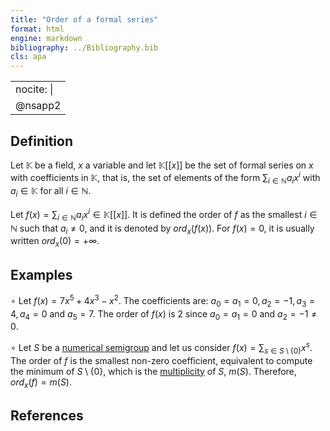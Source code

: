 ```yaml
---
title: "Order of a formal series"
format: html
engine: markdown
bibliography: ../Bibliography.bib
cls: apa
---
```


---
nocite: |
  @nsapp2
---

## Definition

Let $\mathbb{K}$ be a field, $x$ a variable and let $\mathbb{K}[[x]]$ be the set of formal series on $x$ with coefficients in $\mathbb{K}$, that is, the set of elements of the form $\sum_{i \in \mathbb{N}} a_i x^i$ with $a_i \in \mathbb{K}$ for all $i \in \mathbb{N}$.

Let $f(x) = \sum_{i \in \mathbb{N}} a_i x^i \in \mathbb{K}[[x]]$. It is defined the order of $f$ as the smallest $i \in \mathbb{N}$ such that $a_i \ne 0$, and it is denoted by $ord_x(f(x))$. For $f(x) = 0$, it is usually written $ord_x(0) = + \infty$.

## Examples

$\circ$ Let $f(x) = 7x^5 + 4x^3 - x^2$. The coefficients are: $a_0 = a_1 = 0, a_2 = -1, a_3 = 4, a_4 = 0$ and $a_5 = 7$. The order of $f(x)$ is $2$ since $a_0 = a_1 = 0$ and $a_2 = -1 \ne 0$.

$\circ$ Let $S$ be a [numerical semigroup](../Basic-concepts/Numerical-semigroup.qmd) and let us consider $f(x) = \sum_{s \in S \setminus \{0\}} x^s$. The order of $f$ is the smallest non-zero coefficient, equivalent to compute the minimum of $S\setminus \{0\}$, which is the [multiplicity](../Basic-concepts/Multiplicity.qmd) of $S$, $m(S)$. Therefore, $ord_x(f) = m(S)$.

## References

::: {#refs}

:::
